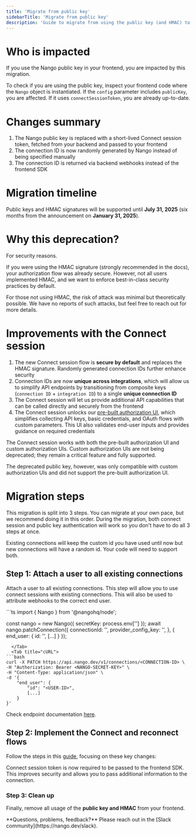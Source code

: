 ```yaml
---
title: 'Migrate from public key'
sidebarTitle: 'Migrate from public key'
description: 'Guide to migrate from using the public key (and HMAC) to a Connect session.'
---
```


# Who is impacted

If you use the Nango public key in your frontend, you are impacted by this migration.

To check if you are using the public key, inspect your frontend code where the `Nango` object is instantiated. If the `config` parameter includes `publicKey`, you are affected. If it uses `connectSessionToken`, you are already up-to-date.

# Changes summary

1. The Nango public key is replaced with a short-lived Connect session token, fetched from your backend and passed to your frontend
2. The connection ID is now randomly generated by Nango instead of being specified manually
3. The connection ID is returned via backend webhooks instead of the frontend SDK

# Migration timeline

Public keys and HMAC signatures will be supported until **July 31, 2025** (six months from the announcement on **January 31, 2025**).

# Why this deprecation?

For security reasons.

If you were using the HMAC signature (strongly recommended in the docs), your authorization flow was already secure. However, not all users implemented HMAC, and we want to enforce best-in-class security practices by default.

For those not using HMAC, the risk of attack was minimal but theoretically possible. We have no reports of such attacks, but feel free to reach out for more details.

# Improvements with the Connect session

1. The new Connect session flow is **secure by default** and replaces the HMAC signature. Randomly generated connection IDs further enhance security
2. Connection IDs are now **unique across integrations**, which will allow us to simplify API endpoints by transitioning from composite keys (`connection ID` + `integration ID`) to a single **unique connection ID**
3. The Connect session will let us provide additional API capabilities that can be called directly and securely from the frontend
4. The Connect session unlocks our [pre-built authorization UI](/implementation-guides/api-auth/implement-api-auth), which simplifies collecting API keys, basic credentials, and OAuth flows with custom parameters. This UI also validates end-user inputs and provides guidance on required credentials

<Note>
The Connect session works with both the pre-built authorization UI and custom authorization UIs. Custom authorization UIs are not being deprecated; they remain a critical feature and fully supported.

The deprecated public key, however, was only compatible with custom authorization UIs and did not support the pre-built authorization UI.
</Note>

# Migration steps

This migration is split into 3 steps. You can migrate at your own pace, but we recommend doing it in this order.
During the migration, both connect session and public key authentication will work so you don't have to do all 3 steps at once.

<Note>
    Existing connections will keep the custom id you have used until now but new connections will have a random id. Your code will need to support both.
</Note>

## Step 1: Attach a user to all existing connections

Attach a user to all existing connections.
This step will allow you to use connect sessions with existing connections.
This will also be used to attribute webhooks to the correct end user.

<Tabs>
  <Tab title="Node">
  ```ts
  import { Nango } from '@nangohq/node';

const nango = new Nango({ secretKey: process.env['<NANGO-SECRET-KEY>'] });
await nango.patchConnection({
    connectionId: '<CONNECTION-ID>',
    provider_config_key: '<INTEGRATION-ID>',
}, {
    end_user: {
        id: '<USER-ID>',
        [...]
    }
});
```
  </Tab>
  <Tab title="cURL">
```bash
curl -X PATCH https://api.nango.dev/v1/connections/<CONNECTION-ID> \
-H "Authorization: Bearer <NANGO-SECRET-KEY>" \
-H "Content-Type: application/json" \
-d '{
    "end_user": {
        "id": "<USER-ID>",
        [...]
    }
}'
```
  </Tab>
</Tabs>


Check endpoint documentation [here](/reference/api/connections/patch).


## Step 2: Implement the Connect and reconnect flows

Follow the steps in this [guide](/implementation-guides/api-auth/implement-api-auth), focusing on these key changes:

Connect session token is now required to be passed to the frontend SDK. This improves security and allows you to pass additional information to the connection.

### Step 3: Clean up

Finally, remove all usage of the **public key and HMAC** from your frontend.

<Tip>
    **Questions, problems, feedback?** Please reach out in the [Slack community](https://nango.dev/slack).
</Tip>